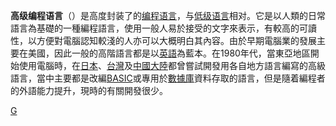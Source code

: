 {{Unreferenced|time=2021-09-10T01:42:11+00:00}}
{{noteTA
|G1=IT
}}
'''高级编程语言'''（{{lang|en|High-level programming language}}）是高度封装了的[[编程语言|编程语言]]，与[[低级语言|低级语言]]相对。它是以人類的日常語言為基礎的一種編程語言，使用一般人易於接受的文字來表示，有較高的可讀性，以方便對電腦認知較淺的人亦可以大概明白其內容。由於早期電腦業的發展主要在美國，因此一般的高階語言都是以[[英語|英語]]為藍本。在1980年代，當東亞地區開始使用電腦時，在[[日本|日本]]、[[台灣|台灣]]及[[中國大陸|中國大陸]]都曾嘗試開發用各自地方語言編寫的高級語言，當中主要都是改編[[BASIC|BASIC]]或專用於[[數據庫|數據庫]]資料存取的語言，但是隨着編程者的外語能力提升，現時的有關開發很少。


{{编程语言类别}}
{{Authority control}}
{{程式語言小作品}}

[[Category:程序设计语言|G]]